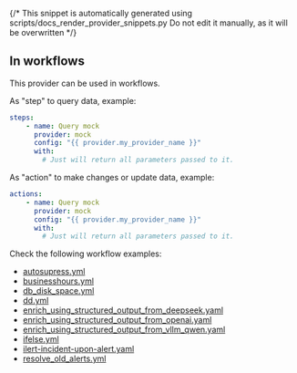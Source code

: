 {/* This snippet is automatically generated using scripts/docs_render_provider_snippets.py 
Do not edit it manually, as it will be overwritten */}


## In workflows

This provider can be used in workflows.


As "step" to query data, example:
```yaml
steps:
    - name: Query mock
      provider: mock
      config: "{{ provider.my_provider_name }}"
      with:
        # Just will return all parameters passed to it.
```


As "action" to make changes or update data, example:
```yaml
actions:
    - name: Query mock
      provider: mock
      config: "{{ provider.my_provider_name }}"
      with:
        # Just will return all parameters passed to it.
```




Check the following workflow examples:
- [autosupress.yml](https://github.com/keephq/keep/blob/main/examples/workflows/autosupress.yml)
- [businesshours.yml](https://github.com/keephq/keep/blob/main/examples/workflows/businesshours.yml)
- [db_disk_space.yml](https://github.com/keephq/keep/blob/main/examples/workflows/db_disk_space.yml)
- [dd.yml](https://github.com/keephq/keep/blob/main/examples/workflows/dd.yml)
- [enrich_using_structured_output_from_deepseek.yaml](https://github.com/keephq/keep/blob/main/examples/workflows/enrich_using_structured_output_from_deepseek.yaml)
- [enrich_using_structured_output_from_openai.yaml](https://github.com/keephq/keep/blob/main/examples/workflows/enrich_using_structured_output_from_openai.yaml)
- [enrich_using_structured_output_from_vllm_qwen.yaml](https://github.com/keephq/keep/blob/main/examples/workflows/enrich_using_structured_output_from_vllm_qwen.yaml)
- [ifelse.yml](https://github.com/keephq/keep/blob/main/examples/workflows/ifelse.yml)
- [ilert-incident-upon-alert.yaml](https://github.com/keephq/keep/blob/main/examples/workflows/ilert-incident-upon-alert.yaml)
- [resolve_old_alerts.yml](https://github.com/keephq/keep/blob/main/examples/workflows/resolve_old_alerts.yml)
